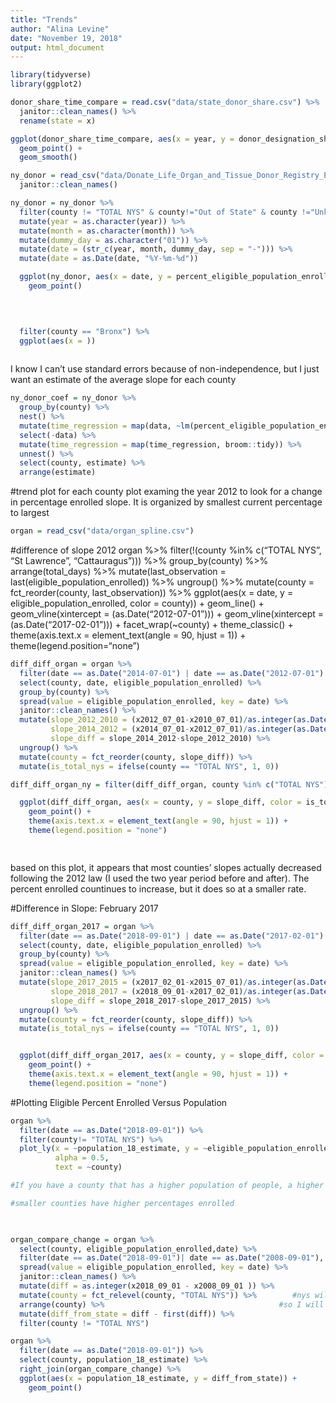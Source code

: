 ```yaml
---
title: "Trends"
author: "Alina Levine"
date: "November 19, 2018"
output: html_document
---
```



```r

library(tidyverse)
library(ggplot2)

donor_share_time_compare = read.csv("data/state_donor_share.csv") %>%
  janitor::clean_names() %>%
  rename(state = x)

ggplot(donor_share_time_compare, aes(x = year, y = donor_designation_share, color = state)) +
  geom_point() +
  geom_smooth()


```


```r
ny_donor = read_csv("data/Donate_Life_Organ_and_Tissue_Donor_Registry_Enrollment_by_County__Beginning_September_2008.csv") %>%
  janitor::clean_names()

```


```r
ny_donor = ny_donor %>%
  filter(county != "TOTAL NYS" & county!="Out of State" & county !="Unknown") %>%
  mutate(year = as.character(year)) %>%
  mutate(month = as.character(month)) %>%
  mutate(dummy_day = as.character("01")) %>%
  mutate(date = (str_c(year, month, dummy_day, sep = "-"))) %>%
  mutate(date = as.Date(date, "%Y-%m-%d"))

  ggplot(ny_donor, aes(x = date, y = percent_eligible_population_enrolled, color = county)) +
    geom_point()


  
  
  filter(county == "Bronx") %>%
  ggplot(aes(x = ))
  
```


I know I can't use standard errors because of non-independence, but I just want an estimate of the average slope for each county
```r
ny_donor_coef = ny_donor %>%
  group_by(county) %>%
  nest() %>% 
  mutate(time_regression = map(data, ~lm(percent_eligible_population_enrolled ~ date, data = .x))) %>%
  select(-data) %>%
  mutate(time_regression = map(time_regression, broom::tidy)) %>%
  unnest() %>%
  select(county, estimate) %>%
  arrange(estimate)

```




#trend plot for each county
plot examing the year 2012 to look for a change in percentage enrolled slope. It is organized by smallest current percentage to largest

```r

organ = read_csv("data/organ_spline.csv") 


```

#difference of slope 2012
organ %>%
  filter(!(county %in% c("TOTAL NYS", "St Lawrence", "Cattauragus"))) %>%
  group_by(county) %>%
  arrange(total_days) %>%
  mutate(last_observation = last(eligible_population_enrolled)) %>% 
  ungroup() %>%
  mutate(county = fct_reorder(county, last_observation)) %>%
  ggplot(aes(x = date, y = eligible_population_enrolled, color = county)) +
    geom_line() + 
  geom_vline(xintercept = (as.Date("2012-07-01"))) +
  geom_vline(xintercept = (as.Date("2017-02-01"))) +
  facet_wrap(~county) +
  theme_classic() +
  theme(axis.text.x = element_text(angle = 90, hjust = 1)) +
  theme(legend.position="none")

```r



diff_diff_organ = organ %>%
  filter(date == as.Date("2014-07-01") | date == as.Date("2012-07-01") | date == as.Date("2010-07-01")) %>%
  select(county, date, eligible_population_enrolled) %>%
  group_by(county) %>%
  spread(value = eligible_population_enrolled, key = date) %>%
  janitor::clean_names() %>%
  mutate(slope_2012_2010 = (x2012_07_01-x2010_07_01)/as.integer(as.Date("2012-07-01")-as.Date("2010-07-01")),
         slope_2014_2012 = (x2014_07_01-x2012_07_01)/as.integer(as.Date("2014-07-01")-as.Date("2012-07-01")),
         slope_diff = slope_2014_2012-slope_2012_2010) %>%
  ungroup() %>%
  mutate(county = fct_reorder(county, slope_diff)) %>%
  mutate(is_total_nys = ifelse(county == "TOTAL NYS", 1, 0))

diff_diff_organ_ny = filter(diff_diff_organ, county %in% c("TOTAL NYS"))

  ggplot(diff_diff_organ, aes(x = county, y = slope_diff, color = is_total_nys)) +
    geom_point() +
    theme(axis.text.x = element_text(angle = 90, hjust = 1)) +
    theme(legend.position = "none")

  

```

based on this plot, it appears that most counties' slopes actually decreased following the 2012 law (I used the two year period before and after). The percent enrolled countinues to increase, but it does so at a smaller rate. 


#Difference in Slope: February 2017

```r

diff_diff_organ_2017 = organ %>%
  filter(date == as.Date("2018-09-01") | date == as.Date("2017-02-01") | date == as.Date("2015-07-01")) %>%
  select(county, date, eligible_population_enrolled) %>%
  group_by(county) %>%
  spread(value = eligible_population_enrolled, key = date) %>%
  janitor::clean_names() %>%
  mutate(slope_2017_2015 = (x2017_02_01-x2015_07_01)/as.integer(as.Date("2017-02-01")-as.Date("2015-07-01")),
         slope_2018_2017 = (x2018_09_01-x2017_02_01)/as.integer(as.Date("2018-09-01")-as.Date("2017-02-01")),
         slope_diff = slope_2018_2017-slope_2017_2015) %>%
  ungroup() %>%
  mutate(county = fct_reorder(county, slope_diff)) %>%
  mutate(is_total_nys = ifelse(county == "TOTAL NYS", 1, 0))


  ggplot(diff_diff_organ_2017, aes(x = county, y = slope_diff, color = is_total_nys)) +
    geom_point() +
    theme(axis.text.x = element_text(angle = 90, hjust = 1)) +
    theme(legend.position = "none")


```



#Plotting Eligible Percent Enrolled Versus Population

```r
organ %>% 
  filter(date == as.Date("2018-09-01")) %>% 
  filter(county!= "TOTAL NYS") %>%
  plot_ly(x = ~population_18_estimate, y = ~eligible_population_enrolled, type = "scatter", mode = "markers",
          alpha = 0.5, 
          text = ~county)

#If you have a county that has a higher population of people, a higher percent enrolled is more helpful in terms of number of organs than if a county has a lower population of people, so New York should be taking advantage of larger counties, but this plot shows that larger counties tend to have lower percentages of eligible people enrolled. 

#smaller counties have higher percentages enrolled

  
```


```r

organ_compare_change = organ %>%
  select(county, eligible_population_enrolled,date) %>%
  filter(date == as.Date("2018-09-01")| date == as.Date("2008-09-01"), county != "St Lawrence" & county != "Cattauragus") %>%
  spread(value = eligible_population_enrolled, key = date) %>%
  janitor::clean_names() %>%
  mutate(diff = as.integer(x2018_09_01 - x2008_09_01 )) %>%
  mutate(county = fct_relevel(county, "TOTAL NYS")) %>%        #nys will be first entry 
  arrange(county) %>%                                       #so I will subtract from ny state
  mutate(diff_from_state = diff - first(diff)) %>%
  filter(county != "TOTAL NYS")

organ %>%
  filter(date == as.Date("2018-09-01")) %>%
  select(county, population_18_estimate) %>%
  right_join(organ_compare_change) %>%
  ggplot(aes(x = population_18_estimate, y = diff_from_state)) +
    geom_point()
  

```



